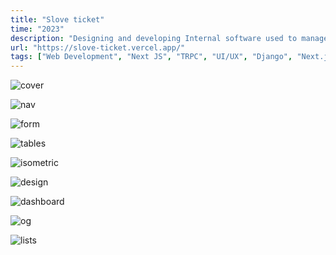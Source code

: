 ```yaml
---
title: "Slove ticket"
time: "2023"
description: "Designing and developing Internal software used to manage the companies $95.79 billion of dollars in private real-estate assets."
url: "https://slove-ticket.vercel.app/"
tags: ["Web Development", "Next JS", "TRPC", "UI/UX", "Django", "Next.js"]
---
```


<Image
  src="/projects/sloveticket/image.png"
  alt="cover"
  width={2267}
  height={1280}
  caption=""
/>

<Image
  src="/projects/sloveticket/nav.png"
  alt="nav"
  width={1408}
  height={927}
/>

<Image
  src="/projects/sloveticket/form.png"
  alt="form"
  width={1408}
  height={927}
/>

<Image
  src="/projects/sloveticket/table.png"
  alt="tables"
  width={1408}
  height={927}
/>

<Image
  src="/projects/sloveticket/iso.png"
  alt="isometric"
  width={2300}
  height={1037}
/>

<Image
  src="/projects/sloveticket/design.png"
  alt="design"
  width={1458}
  height={761}
/>

<Image
  src="/projects/sloveticket/dashboard.png"
  alt="dashboard"
  width={1462}
  height={1108}
/>

<Image
  src="/projects/sloveticket/login.png"
  alt="og"
  width={2267}
  height={1280}
/>

<Image
  src="/projects/sloveticket/list.png"
  alt="lists"
  width={2267}
  height={1280}
/>

